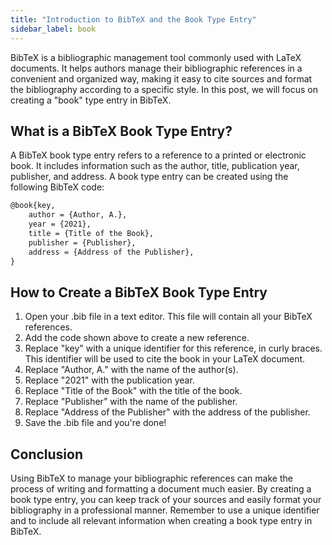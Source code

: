 ```yaml
---
title: "Introduction to BibTeX and the Book Type Entry"
sidebar_label: book
---
```



BibTeX is a bibliographic management tool commonly used with LaTeX documents. It helps authors manage their bibliographic references in a convenient and organized way, making it easy to cite sources and format the bibliography according to a specific style. In this post, we will focus on creating a "book" type entry in BibTeX.

## What is a BibTeX Book Type Entry?

A BibTeX book type entry refers to a reference to a printed or electronic book. It includes information such as the author, title, publication year, publisher, and address. A book type entry can be created using the following BibTeX code:



```tex
@book{key,   
	author = {Author, A.},   
	year = {2021},   
	title = {Title of the Book},   
	publisher = {Publisher},   
	address = {Address of the Publisher}, 
}
```

## How to Create a BibTeX Book Type Entry

1.  Open your .bib file in a text editor. This file will contain all your BibTeX references.
2.  Add the code shown above to create a new reference.
3.  Replace "key" with a unique identifier for this reference, in curly braces. This identifier will be used to cite the book in your LaTeX document.
4.  Replace "Author, A." with the name of the author(s).
5.  Replace "2021" with the publication year.
6.  Replace "Title of the Book" with the title of the book.
7.  Replace "Publisher" with the name of the publisher.
8.  Replace "Address of the Publisher" with the address of the publisher.
9.  Save the .bib file and you're done!

## Conclusion

Using BibTeX to manage your bibliographic references can make the process of writing and formatting a document much easier. By creating a book type entry, you can keep track of your sources and easily format your bibliography in a professional manner. Remember to use a unique identifier and to include all relevant information when creating a book type entry in BibTeX.
